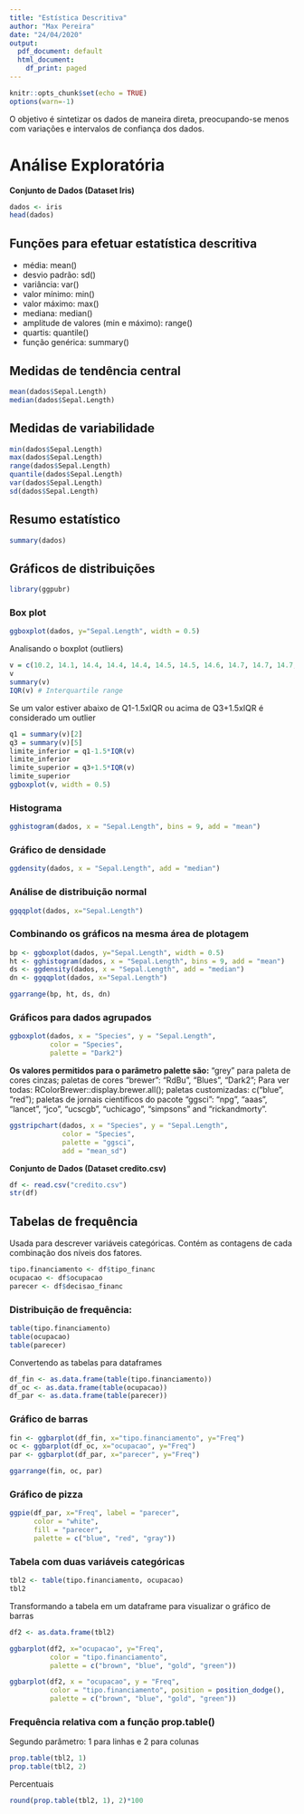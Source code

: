 ```yaml
---
title: "Estística Descritiva"
author: "Max Pereira"
date: "24/04/2020"
output:
  pdf_document: default
  html_document:
    df_print: paged
---
```


```r
knitr::opts_chunk$set(echo = TRUE)
options(warn=-1)
```

O objetivo é sintetizar os dados de maneira direta, preocupando-se menos com variações e intervalos de confiança dos dados.

# Análise Exploratória

**Conjunto de Dados (Dataset Iris)**
```r
dados <- iris
head(dados)
```
## Funções para efetuar estatística descritiva
- média: mean()
- desvio padrão: sd()
- variância: var()
- valor mínimo: min()
- valor máximo: max()
- mediana: median()
- amplitude de valores (min e máximo): range()
- quartis: quantile()
- função genérica: summary()

## Medidas de tendência central
```r
mean(dados$Sepal.Length)
median(dados$Sepal.Length)
```
## Medidas de variabilidade
```r
min(dados$Sepal.Length)
max(dados$Sepal.Length)
range(dados$Sepal.Length)
quantile(dados$Sepal.Length)
var(dados$Sepal.Length)
sd(dados$Sepal.Length)
```
## Resumo estatístico
```r
summary(dados)
```
## Gráficos de distribuições

```r
library(ggpubr)
```
### Box plot
```r
ggboxplot(dados, y="Sepal.Length", width = 0.5)
```
Analisando o boxplot (outliers)
```r
v = c(10.2, 14.1, 14.4, 14.4, 14.4, 14.5, 14.5, 14.6, 14.7, 14.7, 14.7, 14.9, 15.1, 15.9, 16.4)
v
summary(v)
IQR(v) # Interquartile range
```
Se um valor estiver abaixo de Q1-1.5xIQR ou acima de Q3+1.5xIQR é considerado um outlier
```r
q1 = summary(v)[2]
q3 = summary(v)[5]
limite_inferior = q1-1.5*IQR(v)
limite_inferior
limite_superior = q3+1.5*IQR(v)
limite_superior
ggboxplot(v, width = 0.5)
```

### Histograma
```r
gghistogram(dados, x = "Sepal.Length", bins = 9, add = "mean")
```

### Gráfico de densidade
```r
ggdensity(dados, x = "Sepal.Length", add = "median")
```

### Análise de distribuição normal
```r
ggqqplot(dados, x="Sepal.Length")
```

### Combinando os gráficos na mesma área de plotagem
```r
bp <- ggboxplot(dados, y="Sepal.Length", width = 0.5)
ht <- gghistogram(dados, x = "Sepal.Length", bins = 9, add = "mean")
ds <- ggdensity(dados, x = "Sepal.Length", add = "median")
dn <- ggqqplot(dados, x="Sepal.Length")

ggarrange(bp, ht, ds, dn)

```

### Gráficos para dados agrupados
```r
ggboxplot(dados, x = "Species", y = "Sepal.Length",
          color = "Species",
          palette = "Dark2")
```

**Os valores permitidos para o parâmetro palette são:**
"grey" para paleta de cores cinzas;
paletas de cores "brewer": "RdBu", "Blues", "Dark2";
Para ver todas: RColorBrewer::display.brewer.all();
paletas customizadas: c("blue", "red");
paletas de jornais científicos do pacote "ggsci": “npg”, “aaas”, “lancet”, “jco”,
“ucscgb”, “uchicago”, “simpsons” and “rickandmorty”.
```r
ggstripchart(dados, x = "Species", y = "Sepal.Length",
             color = "Species",
             palette = "ggsci",
             add = "mean_sd")

```
**Conjunto de Dados (Dataset credito.csv)**
```r
df <- read.csv("credito.csv")
str(df)
```

## Tabelas de frequência
Usada para descrever variáveis categóricas. Contém as contagens de cada combinação
dos níveis dos fatores.

```r
tipo.financiamento <- df$tipo_financ
ocupacao <- df$ocupacao
parecer <- df$decisao_financ

```
### Distribuição de frequência:
```r
table(tipo.financiamento)
table(ocupacao)
table(parecer)
```
Convertendo as tabelas para dataframes
```r
df_fin <- as.data.frame(table(tipo.financiamento))
df_oc <- as.data.frame(table(ocupacao))
df_par <- as.data.frame(table(parecer))
```

### Gráfico de barras
```r
fin <- ggbarplot(df_fin, x="tipo.financiamento", y="Freq")
oc <- ggbarplot(df_oc, x="ocupacao", y="Freq")
par <- ggbarplot(df_par, x="parecer", y="Freq")

ggarrange(fin, oc, par)
```

### Gráfico de pizza
```r
ggpie(df_par, x="Freq", label = "parecer",
      color = "white",
      fill = "parecer",
      palette = c("blue", "red", "gray"))
```

### Tabela com duas variáveis categóricas
```r
tbl2 <- table(tipo.financiamento, ocupacao)
tbl2
```
Transformando a tabela em um dataframe para visualizar o gráfico de barras
```r
df2 <- as.data.frame(tbl2)

ggbarplot(df2, x="ocupacao", y="Freq",
          color = "tipo.financiamento",
          palette = c("brown", "blue", "gold", "green"))

ggbarplot(df2, x = "ocupacao", y = "Freq",
          color = "tipo.financiamento", position = position_dodge(),
          palette = c("brown", "blue", "gold", "green"))

```

### Frequência relativa com a função prop.table()
Segundo parâmetro: 1 para linhas e 2 para colunas
```r
prop.table(tbl2, 1)
prop.table(tbl2, 2)
```
Percentuais
```r
round(prop.table(tbl2, 1), 2)*100
```
